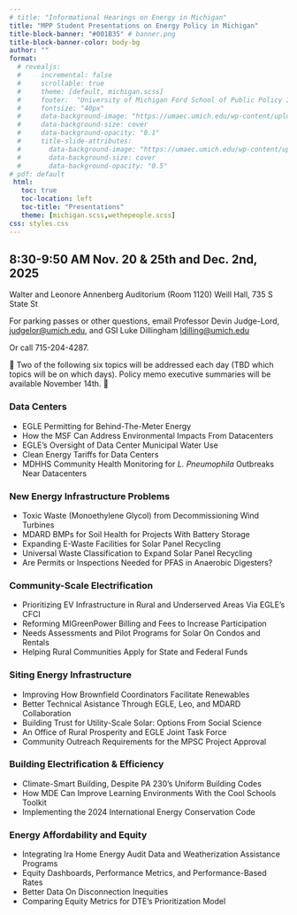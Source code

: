 ```yaml
---
# title: "Informational Hearings on Energy in Michigan"
title: "MPP Student Presentations on Energy Policy in Michigan"
title-block-banner: "#001B35" # banner.png
title-block-banner-color: body-bg
author: ""
format: 
  # revealjs:
  #     incremental: false  
  #     scrollable: true
  #     theme: [default, michigan.scss]
  #     footer:  "University of Michigan Ford School of Public Policy Informational Hearings on Energy"
  #     fontsize: "40px"
  #     data-background-image: "https://umaec.umich.edu/wp-content/uploads/2013/10/030630_fordpreferred.jpg"
  #     data-background-size: cover
  #     data-background-opacity: "0.1"
  #     title-slide-attributes:
  #       data-background-image: "https://umaec.umich.edu/wp-content/uploads/2013/10/030630_fordpreferred.jpg"
  #       data-background-size: cover
  #       data-background-opacity: "0.5"
# pdf: default
 html:
   toc: true
   toc-location: left
   toc-title: "Presentations"
   theme: [michigan.scss,wethepeople.scss]
css: styles.css
---
```





## 8:30-9:50 AM Nov. 20 & 25th and Dec. 2nd, 2025  {background-opacity="0.2" background-image="https://umaec.umich.edu/wp-content/uploads/2013/10/030630_fordpreferred.jpg" }




Walter and Leonore Annenberg Auditorium (Room 1120) Weill Hall, 735 S State St

For parking passes or other questions, email Professor Devin Judge-Lord, <judgelor@umich.edu>,  and GSI  Luke Dillingham <ldilling@umich.edu>

Or call 715-204-4287.

🚧 Two of the following six topics will be addressed each day (TBD which topics will be on which days). Policy memo executive summaries will be available November 14th. 🚧


### Data Centers	


- EGLE Permitting for Behind-The-Meter Energy <!--Isaac Alfernos-->
- How the MSF Can Address Environmental Impacts From Datacenters <!--Veronica Goonan-->
- EGLE’s Oversight of Data Center Municipal Water Use <!--Sophia Hashmey-->
- Clean Energy Tariffs for Data Centers <!--Maya Kapur-->
- MDHHS Community Health Monitoring for *L. Pneumophila* Outbreaks Near Datacenters <!--Alyssa Marie Prisby-->




### New Energy Infrastructure Problems
 
- Toxic Waste (Monoethylene Glycol) from Decommissioning Wind Turbines <!--Adiah Bailey-->
- MDARD BMPs for Soil Health for Projects With Battery Storage <!--Love Lundy -->
- Expanding E-Waste Facilities for Solar Panel Recycling <!--Margy Hunter-->
- Universal Waste Classification to Expand Solar Panel Recycling <!--Isabella Valdez Martinez-->
- Are Permits or Inspections Needed for PFAS in Anaerobic Digesters?<!--Katherine Farnsworth Springer-->




### Community-Scale Electrification	


- Prioritizing EV Infrastructure in Rural and Underserved Areas Via EGLE’s CFCI <!--Norm Bickley-->
- Reforming MIGreenPower Billing and Fees to Increase Participation <!--Madeleine Gibbons-Shapiro-->
- Needs Assessments and Pilot Programs for Solar On Condos and Rentals <!--Sowmya Raman-->
- Helping Rural Communities Apply for State and Federal Funds <!--Jacoby Ramsey-->


### Siting Energy Infrastructure	


- Improving How Brownfield Coordinators Facilitate Renewables<!--Naissa Charles-->
- Better Technical Asistance Through EGLE, Leo, and MDARD Collaboration <!--Emma Schwartz-->
- Building Trust for Utility-Scale Solar: Options From Social Science <!--Haley Marie Jenkins-->
- An Office of Rural Prosperity and EGLE Joint Task Force <!--Alice Kinney-->
- Community Outreach Requirements for the MPSC Project Approval<!--Jannes Tiemes-->




### Building Electrification & Efficiency	


- Climate-Smart Building, Despite PA 230’s Uniform Building Codes <!--Shu Nawawi-->
- How MDE Can Improve Learning Environments With the Cool Schools Toolkit <!--Claire Smith-->
- Implementing the 2024 International Energy Conservation Code<!--Grant Bradley-->


### Energy Affordability and Equity


- Integrating Ira Home Energy Audit Data and Weatherization Assistance Programs <!--Lilia Eisenstein-->
- Equity Dashboards, Performance Metrics, and Performance-Based Rates <!--Mericel Mirabel-->
- Better Data On Disconnection Inequities <!--Leslie Rios-->
- Comparing Equity Metrics for DTE’s Prioritization Model <!--Anneke Craig-->









